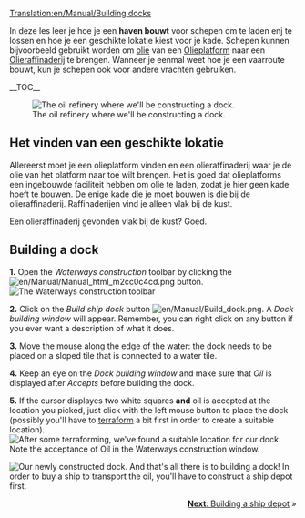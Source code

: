 [[Translation:en/Manual/Building docks]]
{{nl/Vertaling|en/Manual/Building docks|5}}
{{en/Manual/Tutorial/Navigation}}

In deze les leer je hoe je een '''haven bouwt''' voor schepen om te laden enj te lossen en hoe je een geschikte lokatie kiest voor je kade. Schepen kunnen bijvoorbeeld gebruikt worden om [[en/Manual/Base Set/Cargos/Oil|olie]] van een [[en/Manual/Base Set/Industries/Oil Rig|Olieplatform]] naar een [[en/Manual/Base Set/Industries/Oil Refinery|Olieraffinaderij]] te brengen. Wanneer je eenmal weet hoe je een vaarroute bouwt, kun je schepen ook voor andere vrachten gebruiken.

__TOC__

[[File:en/Manual/Dock construction 1.png|left|frame|The oil refinery where we'll be constructing a dock.]]
==Het vinden van een geschikte lokatie==
Allereerst moet je een olieplatform vinden en een olieraffinaderij waar je de olie van het platform naar toe wilt brengen. Het is goed dat olieplatforms een ingebouwde faciliteit hebben om olie te laden, zodat je hier geen kade hoeft te bouwen. De enige kade die je moet bouwen is die bij de olieraffinaderij. Raffinaderijen vind je alleen vlak bij de kust.

Een olieraffinaderij gevonden vlak bij de kust? Goed.
<div style="clear:left"></div>

==Building a dock==

'''1.''' Open the ''Waterways construction'' toolbar by clicking the [[File:en/Manual/Manual html m2cc0c4cd.png]] button.
[[File:en/Manual/Dock toolbar.png|frame|none|The Waterways construction toolbar]]

'''2.''' Click on the ''Build ship dock'' button [[File:en/Manual/Build dock.png]]. A ''Dock building window'' will appear. Remember, you can right click on any button if you ever want a description of what it does.

'''3.''' Move the mouse along the edge of the water: the dock needs to be placed on a sloped tile that is connected to a water tile.

'''4.''' Keep an eye on the ''Dock building window'' and make sure that ''Oil'' is displayed after ''Accepts'' before building the dock.

'''5.''' If the cursor displayes two white squares '''and''' oil is accepted at the location you picked, just click with the left mouse button to place the dock (possibly you'll have to [[en/Manual/Landscaping|terraform]] a bit first in order to create a suitable location).
[[File:en/Manual/Dock construction 2.png|frame|none|After some [[en/Manual/Landscaping|terraforming]], we've found a suitable location for our dock. Note the acceptance of Oil in the Waterways construction window.]]


[[File:en/Manual/Dock construction 3.png|frame|right|Our newly constructed dock.]]
And that's all there is to building a dock! In order to buy a ship to transport the oil, you'll have to construct a ship depot first.

<span style="float: right">[[en/Manual/Building ship depots|'''Next''': Building a ship depot]] &raquo;</span>